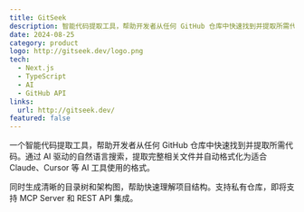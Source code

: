 ```yaml
---
title: GitSeek
description: 智能代码提取工具，帮助开发者从任何 GitHub 仓库中快速找到并提取所需代码
date: 2024-08-25
category: product
logo: http://gitseek.dev/logo.png
tech:
  - Next.js
  - TypeScript
  - AI
  - GitHub API
links:
  url: http://gitseek.dev/
featured: false
---
```


一个智能代码提取工具，帮助开发者从任何 GitHub 仓库中快速找到并提取所需代码。通过 AI 驱动的自然语言搜索，提取完整相关文件并自动格式化为适合 Claude、Cursor 等 AI 工具使用的格式。

同时生成清晰的目录树和架构图，帮助快速理解项目结构。支持私有仓库，即将支持 MCP Server 和 REST API 集成。
